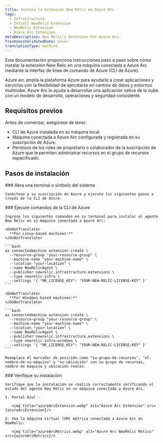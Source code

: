 ```yaml
---
title: Instale la extensión New Relic en Azure Arc
tags:
  - Infrastructure
  - Install NewRelic Extension
  - NewRelic Extension
  - Azure Arc Extension
metaDescription: New Relic's Extension For Azure Arc.
freshnessValidatedDate: never
translationType: machine
---
```




Esta documentación proporciona instrucciones paso a paso sobre cómo instalar la extensión New Relic en una máquina conectada a Azure Arc mediante la interfaz de línea de comando de Azure (CLI de Azure).

<CollapserGroup>
  <Collapser
    id="verbose-with-manifest"
    title="¿Qué es Azure Arc?"
  >
    Azure arc amplía la plataforma Azure para ayudarle a crear aplicaciones y servicios con la flexibilidad de ejecutarse en centros de datos y entornos multinube. Azure Arc lo ayuda a desarrollar una aplicación nativa de la nube con un modelo de desarrollo, operaciones y seguridad consistente.
  </Collapser>
</CollapserGroup>

## Requisitos previos

Antes de comenzar, asegúrese de tener:

* CLI de Azure instalada en su máquina local.
* Máquina conectada a Azure Arc configurada y registrada en su suscripción de Azure.
* Permisos de los roles de propietario o colaborador de la suscripción de Azure que le permiten administrar recursos en el grupo de recursos especificado.

## Pasos de instalación

<Steps>
  <Step>
    ### Abra una terminal o símbolo del sistema

    Conéctese a su suscripción de Azure y ejecute los siguientes pasos a través de la CLI de Azure.  

  </Step>

  <Step>
    ### Ejecute comandos de la CLI de Azure

    Ingrese los siguientes comandos en su terminal para instalar el agente New Relic en su máquina conectada a Azure Arc:

    <DoNotTranslate>
      **For Linux-based machines:**
    </DoNotTranslate>

    ```bash
    az connectedmachine extension create \
      --resource-group "your-resource-group" \
      --machine-name "your-machine-name" \
      --location "your-location" \
      --name NewRelicAgent \
      --publisher newrelic.infrastructure.extensions \
      --type newrelic-infra \
      --settings '{ "NR_LICENSE_KEY": "YOUR-NEW-RELIC-LICENSE-KEY" }'
    ```

    <DoNotTranslate>
      **For Windows-based machines:**
    </DoNotTranslate>

    ```bash
    az connectedmachine extension create \
      --resource-group "your-resource-group" \
      --machine-name "your-machine-name" \
      --location "your-location" \
      --name NewRelicAgent \
      --publisher newrelic.infrastructure.extensions \
      --type newrelic-infra-windows \
      --settings '{ "NR_LICENSE_KEY": "YOUR-NEW-RELIC-LICENSE-KEY" }'
    ```

    Reemplace el marcador de posición como "su-grupo-de-recursos", "el-nombre-de-su-máquina" y "su-ubicación" con su grupo de recursos, nombre de máquina y ubicación reales.  

  </Step>

  <Step>
    ### Verifique su instalación:

    Verifique que la instalación se realizó correctamente verificando el estado del agente New Relic en su máquina conectada a Azure Arc.

    1. Portal Azul -

       <img title="azureArcExtension.webp" alt="Azure Arc Extension" src={azureArcExtension}/>

    2. Vea la máquina virtual (VM) métrica conectada a Azure Arc en NewRelic:

       <img title="azureArcMetrics.webp" alt="Azure Arc NewRelic Metics" src={azureArcMetrics}/>
  </Step>
</Steps>